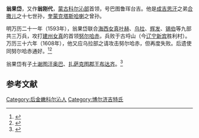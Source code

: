 '''翁果岱'''，又作'''翁刚代'''，[[蒙古|蒙古]][[科尔沁部|科尔沁部]]首领，号巴图鲁珲台吉。他是[[成吉思汗|成吉思汗]]之弟[[合撒儿|合撒儿]]之十七世孙，[[奎蒙克塔斯哈喇|奎蒙克塔斯哈喇]]之曾孙。

明万历二十一年（1593年），翁果岱联合[[海西女真|海西女真]][[叶赫|叶赫]]、[[乌拉|乌拉]]、[[辉发|辉发]]、[[锡伯|锡伯]]等九部共三万兵，攻打[[建州女真|建州女真]]的首领[[努尔哈赤|努尔哈赤]]，兵败于古埒山（今[[辽宁|辽宁]][[新宾|新宾]]胜利村）。万历三十六年（1608年），他又应乌拉部之请攻击努尔哈赤，但再度失败。后遗使同努尔哈赤通好。<ref>{{cite book|title=《中国少数民族史大辞典》|author=高文德|publisher=吉林教育出版社|year=1995}}</ref><ref>{{cite book|title=《中国历史大辞典·下卷》|author=郑天挺|publisher=上海辞书出版社|year=2000}}</ref>

翁果岱有子[[扎萨克土谢图亲王|土谢图汗]][[奥巴_(土谢图汗)|奥巴]]、[[扎萨克扎萨克图郡王|扎萨克图郡王]][[布达齐|布达齐]]。<ref>{{cite book|title=《蒙古世系》|author=高文德、蔡志纯|publisher=中国社会科学出版社|year=1979}}</ref>

== 参考文献 ==
{{reflist}}

[[Category:后金嫩科尔沁人|Category:后金嫩科尔沁人]]
[[Category:博尔济吉特氏|Category:博尔济吉特氏]]